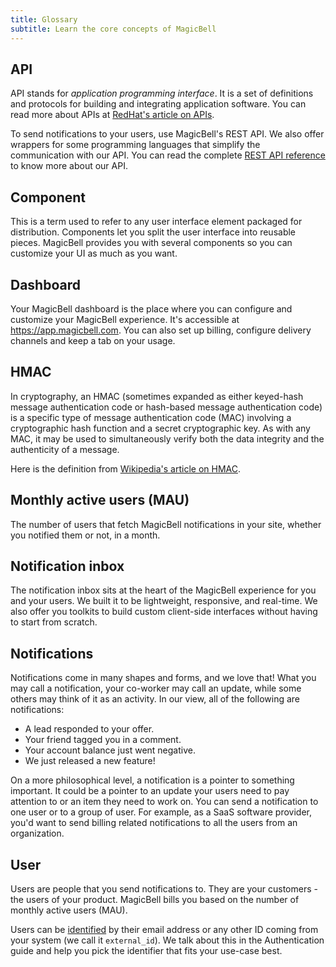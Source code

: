 ```yaml
---
title: Glossary
subtitle: Learn the core concepts of MagicBell
---
```


## API

API stands for _application programming interface_. It is a set of definitions
and protocols for building and integrating application software.
You can read more about APIs at [RedHat's article on APIs](https://www.redhat.com/en/topics/api/what-are-application-programming-interfaces).

To send notifications to your users, use MagicBell's REST API.
We also offer wrappers for some programming languages that simplify the
communication with our API. You can read the complete [REST API reference](https://magicbell.com/docs/rest-api/reference) to know more about our API.

## Component

This is a term used to refer to any user interface element packaged
for distribution. Components let you split the user interface into reusable
pieces. MagicBell provides you with several components so you can customize
your UI as much as you want.

## Dashboard

Your MagicBell dashboard is the place where you can configure and
customize your MagicBell experience. It's accessible at https://app.magicbell.com.
You can also set up billing, configure delivery channels and keep a tab on your
usage.

## HMAC

In cryptography, an HMAC (sometimes expanded as either keyed-hash
message authentication code or hash-based message authentication code) is a
specific type of message authentication code (MAC) involving a cryptographic
hash function and a secret cryptographic key. As with any MAC, it may be used
to simultaneously verify both the data integrity and the authenticity of a
message.

Here is the definition from [Wikipedia's article on HMAC](https://en.wikipedia.org/wiki/HMAC).

## Monthly active users (MAU)

The number of users that fetch MagicBell notifications in your
site, whether you notified them or not, in a month.

## Notification inbox

The notification inbox sits at the heart of the MagicBell experience
for you and your users. We built it to be lightweight, responsive, and real-time.
We also offer you toolkits to build custom client-side interfaces without
having to start from scratch.

## Notifications

Notifications come in many shapes and forms, and we love that!
What you may call a notification, your co-worker may call an update, while some
others may think of it as an activity. In our view, all of the following are
notifications:

- A lead responded to your offer.
- Your friend tagged you in a comment.
- Your account balance just went negative.
- We just released a new feature!

On a more philosophical level, a notification is a pointer to something
important. It could be a pointer to an update your users need to pay attention
to or an item they need to work on. You can send a notification to one user or
to a group of user. For example, as a SaaS software provider, you'd want to
send billing related notifications to all the users from an organization.

## User

Users are people that you send notifications to. They are
your customers - the users of your product. MagicBell bills you based on the
number of monthly active users (MAU).

Users can be [identified](/docs/choosing-an-identifier) by their email address or any other ID coming from your
system (we call it `external_id`). We talk about this in the Authentication
guide and help you pick the identifier that fits your use-case best.
